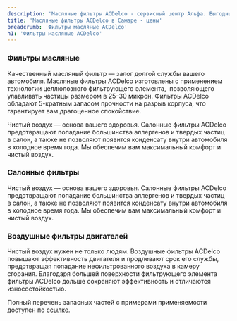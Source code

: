 ```yaml
---
description: 'Масляные фильтры ACDelco - сервисный центр Альфа. Выгодные цены, в наличии, высокое качество работы, официальный автосервис General Motors в Самаре.'
title: 'Масляные фильтры ACDelco в Самаре - цены'
breadcrumb: 'Фильтры масляные ACDelco'
h1: 'Фильтры масляные ACDelco'
---
```


<h3>Фильтры масляные</h3>
<p>Качественный масляный фильтр &mdash; залог долгой службы вашего автомобиля.  Масляные фильтры ACDelco изготовлены с применением технологии целлюлозного фильтрующего элемента,  позволяющего улавливать частицы размером в 25&ndash;30 микрон. Фильтры ACDelco обладают 5-кратным запасом прочности на разрыв корпуса, что гарантирует вам драгоценное спокойствие.</p>
<p>Чистый воздух — основа вашего здоровья. Салонные фильтры ACDelco предотвращают попадание большинства аллергенов и твердых частиц в салон, а также не позволяют появится конденсату внутри автомобиля в холодное время года. Мы обеспечим вам максимальный комфорт и чистый воздух.</p>

<h3>Салонные фильтры</h3>
<p>Чистый воздух — основа вашего здоровья. Салонные фильтры ACDelco предотвращают попадание большинства аллергенов и твердых частиц в салон, а также не позволяют появится конденсату внутри автомобиля в холодное время года. Мы обеспечим вам максимальный комфорт и чистый воздух.</p>

<h3>Воздушные фильтры двигателей</h3>
<p>
  Чистый воздух нужен не только людям. Воздушные фильтры ACDelco повышают эффективность двигателя и продлевают срок его службы,
  предотвращая попадание нефильтрованного воздуха в камеру сгорания. Благодаря большей поверхности фильтрующего элемента фильтры
  ACDelco дольше сохраняют эффективность и отличаются износостойкостью.
</p>
<p>Полный перечень запасных частей с примерами применяемости доступен по <a href="https://cdn.alexsab.ru/b/alpha-center/files/autoservice/acdelco/filters/2018-ACDelco-filtres-brohure.pdf" target="_blank" >ссылке</a>.</p>